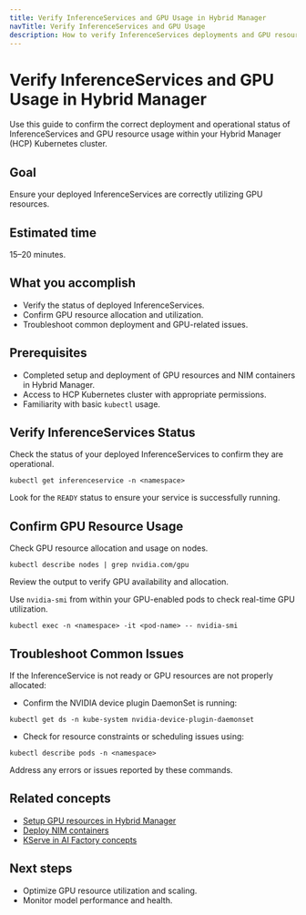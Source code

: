 ```yaml
---
title: Verify InferenceServices and GPU Usage in Hybrid Manager
navTitle: Verify InferenceServices and GPU Usage
description: How to verify InferenceServices deployments and GPU resource usage in Hybrid Manager.
---
```


# Verify InferenceServices and GPU Usage in Hybrid Manager

Use this guide to confirm the correct deployment and operational status of InferenceServices and GPU resource usage within your Hybrid Manager (HCP) Kubernetes cluster.

## Goal

Ensure your deployed InferenceServices are correctly utilizing GPU resources.

## Estimated time

15–20 minutes.

## What you accomplish

- Verify the status of deployed InferenceServices.
- Confirm GPU resource allocation and utilization.
- Troubleshoot common deployment and GPU-related issues.

## Prerequisites

- Completed setup and deployment of GPU resources and NIM containers in Hybrid Manager.
- Access to HCP Kubernetes cluster with appropriate permissions.
- Familiarity with basic `kubectl` usage.

## Verify InferenceServices Status

Check the status of your deployed InferenceServices to confirm they are operational.

```shell
kubectl get inferenceservice -n <namespace>
````

Look for the `READY` status to ensure your service is successfully running.

## Confirm GPU Resource Usage

Check GPU resource allocation and usage on nodes.

```shell
kubectl describe nodes | grep nvidia.com/gpu
```

Review the output to verify GPU availability and allocation.

Use `nvidia-smi` from within your GPU-enabled pods to check real-time GPU utilization.

```shell
kubectl exec -n <namespace> -it <pod-name> -- nvidia-smi
```

## Troubleshoot Common Issues

If the InferenceService is not ready or GPU resources are not properly allocated:

* Confirm the NVIDIA device plugin DaemonSet is running:

```shell
kubectl get ds -n kube-system nvidia-device-plugin-daemonset
```

* Check for resource constraints or scheduling issues using:

```shell
kubectl describe pods -n <namespace>
```

Address any errors or issues reported by these commands.

## Related concepts

* [Setup GPU resources in Hybrid Manager](../setup-gpu.mdx)
* [Deploy NIM containers](./deploying-nim.mdx)
* [KServe in AI Factory concepts](../ai-factory/model-serving)

## Next steps

* Optimize GPU resource utilization and scaling.
* Monitor model performance and health.

```
```
